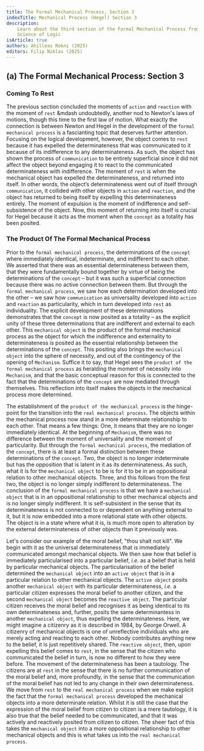 ```yaml
---
title: The Formal Mechanical Process, Section 3
indexTitle: Mechanical Process (Hegel) Section 3
description:
    Learn about the third section of the Formal Mechanical Process from Hegel's
    Science of Logic
isArticle: true
authors: Ahilleas Rokni (2025)
editors: Filip Niklas (2025)
---
```


## (a) The Formal Mechanical Process: Section 3

### Coming To Rest

The previous section concluded the moments of `action` and `reaction` with the
moment of `rest` &mdash undoubtedly, another nod to Newton's laws of motions,
though this time to the first law of motion. What exactly the connection is
between Newton and Hegel in the development of the `formal mechanical process`
is a fascianting topic that deserves further attention. Focusing on the logical
development, however, the object comes to `rest` because it has expelled the
determinateness that was communicated to it because of its indifference to any
determinateness. As such, the object has shown the process of `communication` to
be entirely superficial since it did not affect the object beyond engaging it to
react to the communicated determinateness with indifference. The moment of
`rest` is when the mechanical object has expelled the determinateness, and
returned into itself. In other words, the object’s determinateness went out of
itself through `communication`, it collided with other objects in `action` and
`reaction`, and the object has returned to being itself by expelling this
determinateness entirely. The moment of expulsion is the moment of indifference
and self-subsistence of the object. Now, this moment of returning into itself is
crucial for Hegel because it acts as the moment when the `concept` as a totality
has been posited.

### The Product Of The Formal Mechanical Process

Prior to the `formal mechanical process`, the determinations of the `concept`
where immediately identical, indeterminate, and indifferent to each other. We
asserted that there was an essential determinateness between them, that they
were fundamentally bound together by virtue of being the determinations of the
`concept` – but it was such a superficial connection because there was no active
connection between them. But through the `formal mechanical process`, we saw how
each determination developed into the other – we saw how `communication` as
universality developed into `action` and `reaction` as particularity, which in
turn developed into `rest` as individuality. The explicit development of these
determinations demonstrates that the `concept` is now posited as a totality – as
the explicit unity of these three determinations that are indifferent and
external to each other. This `mechanical object` is the product of the formal
mechanical process as the object for which the indifference and externality to
determinateness is posited as the essential relationship between the
determinations of the `concept`. This positing also brings the
`mechanical object` into the sphere of necessity, and out of the contingency of
the opening of `Mechanism`. Suffice it to say, that Hegel sees the
`product of the formal mechanical process` as heralding the moment of necessity
into `Mechanism`, and that the basic conceptual reason for this is connected to
the fact that the determinations of the `concept` are now mediated through
themselves. This reflection into itself makes the objects in the mechanical
process more determined.

The establishment of the `product of the mechanical process` is the hinge-point
for the transition into the `real mechanical process`. The objects within the
mechanical process now stand in a more determinate relationship to each other.
That means a few things: One, it means that they are no longer immediately
identical. At the beginning of `Mechanism`, there was no difference between the
moment of universality and the moment of particularity. But through the
`formal mechanical process`, the mediation of the `concept`, there is at least a
formal distinction between these determinations of the `concept`. Two, the
object is no longer indeterminate but has the opposition that is latent in it as
its determinateness. As such, what it is for the `mechanical object` to be is
for it to be in an oppositional relation to other mechanical objects. Three, and
this follows from the first two, the object is no longer simply indifferent to
determinateness. The conclusion of the `formal mechanical process` is that we
have a `mechanical object` that is in an oppositional relationship to other
mechanical objects and is no longer simply indifferent. It is self-subsistent in
the sense that its determinateness is not connected to or dependent on anything
external to it, but it is now embedded into a more relational state with other
objects. The object is in a state where what it is, is much more open to
alteration by the external determinateness of other objects than it previously
was.

Let's consider our example of the moral belief, "thou shalt not kill". We begin with it 
as the universal determinateness that is immediately communicated amongst mechanical
objects. We then saw how that belief is immediately particularised into a particular
belief, *i.e.* as a belief that is held by particular mechanical objects. The particularisation
of the belief determined the `mechanical object` into an `active object` that is in a 
particular relation to other mechanical objects. The `active object` posits another 
`mechanical object` with its particular determinateness, *i.e.* a particular citizen 
expresses the moral belief to another citizen, and the second `mechanical object` 
becomes the `reactive object`. The particular citizen receives the moral belief 
and recognises it as being identical to its own determinateness and, further, posits
the same determinantess in another `mechanical object`, thus expelling the determinateness.
Here, we might imagine a citizenry as it is described in 1984, by George Orwell. A citizenry
of mechanical objects is one of unreflective individuals who are merely acting and reacting
to each other. Nobody contributes anything new to the belief, it is just repetitively 
shared. The `reactive object`, then, upon expelling this belief comes to `rest`, in the sense
that the citizen who communicated the belief in turn, is now no different to how they were
before. The movement of the determinateness has been a tautology. The citizens are at `rest`
in the sense that there is no further communication of the moral belief and, more profoundly, 
in the sense that the communication of the moral belief has not led to any change in their
own determinateness. We move from `rest` to the `real mechanical process` when we make explicit
the fact that the `formal mechanical process` developed the mechanical objects into a more
determinate relation. Whilst it is still the case that the expression of the moral belief
from citizen to citizen is a mere tautology, it is also true that the belief needed to be
communicated, and that it was actively and reactively posited from citizen to citizen. The sheer
fact of this takes the `mechanical object` into a more oppositional relationship to other mechanical
objects and this is what takes us into the `real mechanical process`.
